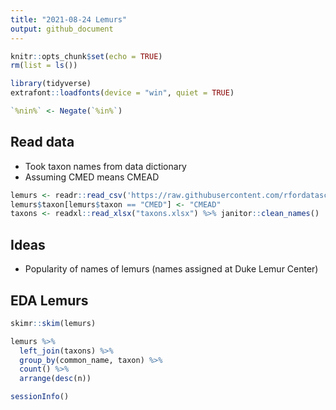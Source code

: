 ```yaml
---
title: "2021-08-24 Lemurs"
output: github_document
---
```


```r
knitr::opts_chunk$set(echo = TRUE)
rm(list = ls())
```

```r
library(tidyverse)
extrafont::loadfonts(device = "win", quiet = TRUE)

`%nin%` <- Negate(`%in%`)
```

## Read data 

* Took taxon names from data dictionary 
* Assuming CMED means CMEAD

```r
lemurs <- readr::read_csv('https://raw.githubusercontent.com/rfordatascience/tidytuesday/master/data/2021/2021-08-24/lemur_data.csv')
lemurs$taxon[lemurs$taxon == "CMED"] <- "CMEAD"
taxons <- readxl::read_xlsx("taxons.xlsx") %>% janitor::clean_names()
```
## Ideas 

* Popularity of names of lemurs (names assigned at Duke Lemur Center)



## EDA Lemurs

```r
skimr::skim(lemurs)
```

```r
lemurs %>% 
  left_join(taxons) %>% 
  group_by(common_name, taxon) %>% 
  count() %>% 
  arrange(desc(n))


```

  

```r
sessionInfo()
```


